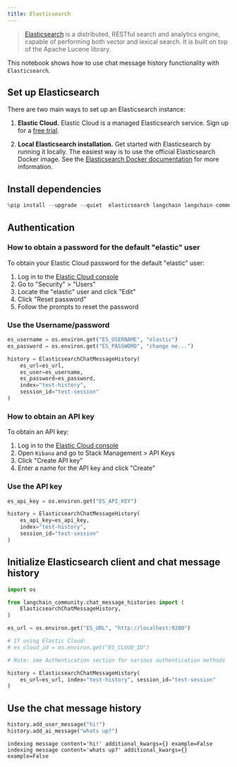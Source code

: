 ```yaml
---
title: Elasticsearch
---
```


>[Elasticsearch](https://www.elastic.co/elasticsearch/) is a distributed, RESTful search and analytics engine, capable of performing both vector and lexical search. It is built on top of the Apache Lucene library.

This notebook shows how to use chat message history functionality with `Elasticsearch`.

## Set up Elasticsearch

There are two main ways to set up an Elasticsearch instance:

1. **Elastic Cloud.** Elastic Cloud is a managed Elasticsearch service. Sign up for a [free trial](https://cloud.elastic.co/registration?storm=langchain-notebook).

2. **Local Elasticsearch installation.** Get started with Elasticsearch by running it locally. The easiest way is to use the official Elasticsearch Docker image. See the [Elasticsearch Docker documentation](https://www.elastic.co/guide/en/elasticsearch/reference/current/docker.html) for more information.

## Install dependencies


```python
%pip install --upgrade --quiet  elasticsearch langchain langchain-community
```

## Authentication

### How to obtain a password for the default "elastic" user

To obtain your Elastic Cloud password for the default "elastic" user:
1. Log in to the [Elastic Cloud console](https://cloud.elastic.co)
2. Go to "Security" > "Users"
3. Locate the "elastic" user and click "Edit"
4. Click "Reset password"
5. Follow the prompts to reset the password


### Use the Username/password

```python
es_username = os.environ.get("ES_USERNAME", "elastic")
es_password = os.environ.get("ES_PASSWORD", "change me...")

history = ElasticsearchChatMessageHistory(
    es_url=es_url,
    es_user=es_username,
    es_password=es_password,
    index="test-history",
    session_id="test-session"
)
```

### How to obtain an API key

To obtain an API key:
1. Log in to the [Elastic Cloud console](https://cloud.elastic.co)
2. Open `Kibana` and go to Stack Management > API Keys
3. Click "Create API key"
4. Enter a name for the API key and click "Create"

### Use the API key

```python
es_api_key = os.environ.get("ES_API_KEY")

history = ElasticsearchChatMessageHistory(
    es_api_key=es_api_key,
    index="test-history",
    session_id="test-session"
)
```


## Initialize Elasticsearch client and chat message history


```python
import os

from langchain_community.chat_message_histories import (
    ElasticsearchChatMessageHistory,
)

es_url = os.environ.get("ES_URL", "http://localhost:9200")

# If using Elastic Cloud:
# es_cloud_id = os.environ.get("ES_CLOUD_ID")

# Note: see Authentication section for various authentication methods

history = ElasticsearchChatMessageHistory(
    es_url=es_url, index="test-history", session_id="test-session"
)
```

## Use the chat message history


```python
history.add_user_message("hi!")
history.add_ai_message("whats up?")
```
```output
indexing message content='hi!' additional_kwargs={} example=False
indexing message content='whats up?' additional_kwargs={} example=False
```
